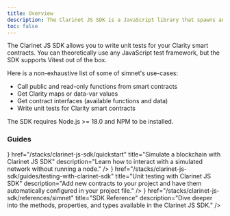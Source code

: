 ```yaml
---
title: Overview
description: The Clarinet JS SDK is a JavaScript library that spawns and interacts with a simulated Clarinet environment.
toc: false
---
```



The Clarinet JS SDK allows you to write unit tests for your Clarity smart contracts. You can theoretically use any JavaScript test framework, but the SDK supports Vitest out of the box.

Here is a non-exhaustive list of some of simnet's use-cases:

- Call public and read-only functions from smart contracts
- Get Clarity maps or data-var values
- Get contract interfaces (available functions and data)
- Write unit tests for Clarity smart contracts

<Callout title="Requirements" type="warn">
  The SDK requires Node.js >= 18.0 and NPM to be installed.
</Callout>

### Guides

<Cards>
  <Card
    icon={<Terminal className='text-primary' />}
    href="/stacks/clarinet-js-sdk/quickstart"
    title="Simulate a blockchain with Clarinet JS SDK"
    description="Learn how to interact with a simulated network without running a node."
  />
  <Card
    icon={<Code className='text-primary' />}
    href="/stacks/clarinet-js-sdk/guides/testing-with-clarinet-sdk"
    title="Unit testing with Clarinet JS SDK"
    description="Add new contracts to your project and have them automatically configured in your project file."
  />
  <Card
    icon={<Terminal className='text-primary' />}
    href="/stacks/clarinet-js-sdk/references/simnet"
    title="SDK Reference"
    description="Dive deeper into the methods, properties, and types available in the Clarinet JS SDK."  />
</Cards>
